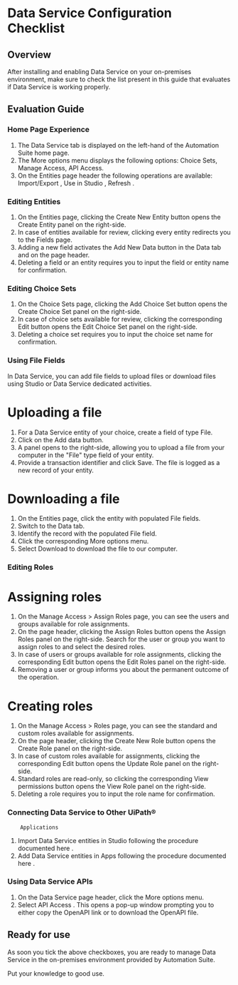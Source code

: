 ﻿# Data Service Configuration Checklist


## Overview

After installing and enabling Data Service on your on-premises environment, make sure to check the list present in this guide that evaluates if Data Service is working properly.


## Evaluation Guide




### Home Page Experience

1. The Data Service tab is displayed on the left-hand of the Automation Suite home page.
2. The More options menu displays the following options: Choice Sets, Manage Access, API Access.
3. On the Entities page header the following operations are available: Import/Export , Use in Studio , Refresh .


### Editing Entities

1. On the Entities page, clicking the Create New Entity button opens the Create Entity panel on the right-side.
2. In case of entities available for review, clicking every entity redirects you to the Fields page.
3. Adding a new field activates the Add New Data button in the Data tab and on the page header.
4. Deleting a field or an entity requires you to input the field or entity name for confirmation.


### Editing Choice Sets

1. On the Choice Sets page, clicking the Add Choice Set button opens the Create Choice Set panel on the right-side.
2. In case of choice sets available for review, clicking the corresponding Edit button opens the Edit Choice Set panel on the right-side.
3. Deleting a choice set requires you to input the choice set name for confirmation.


### Using File Fields

In Data Service, you can add file fields to upload files or download files using Studio or Data Service dedicated activities.

# Uploading a file

1. For a Data Service entity of your choice, create a field of type File.
2. Click on the Add data button.
3. A panel opens to the right-side, allowing you to upload a file from your computer in the "File" type field of your entity.
4. Provide a transaction identifier and click Save. The file is logged as a new record of your entity.

# Downloading a file

1. On the Entities page, click the entity with populated File fields.
2. Switch to the Data tab.
3. Identify the record with the populated File field.
4. Click the corresponding More options menu.
5. Select Download to download the file to our computer.


### Editing Roles

# Assigning roles

1. On the Manage Access > Assign Roles page, you can see the users and groups available for role assignments.
2. On the page header, clicking the Assign Roles button opens the Assign Roles panel on the right-side. Search for the user or group you want to assign roles to and select the desired roles.
3. In case of users or groups available for role assignments, clicking the corresponding Edit button opens the Edit Roles panel on the right-side.
4. Removing a user or group informs you about the permanent outcome of the operation.

# Creating roles

1. On the Manage Access > Roles page, you can see the standard and custom roles available for assignments.
2. On the page header, clicking the Create New Role button opens the Create Role panel on the right-side.
3. In case of custom roles available for assignments, clicking the corresponding Edit button opens the Update Role panel on the right-side.
4. Standard roles are read-only, so clicking the corresponding View permissions button opens the View Role panel on the right-side.
5. Deleting a role requires you to input the role name for confirmation.


### Connecting Data Service to Other UiPath® 
        Applications

1. Import Data Service entities in Studio following the procedure documented here .
2. Add Data Service entities in Apps following the procedure documented here .


### Using Data Service APIs

1. On the Data Service page header, click the More options menu.
2. Select API Access . This opens a pop-up window prompting you to either copy the OpenAPI link or to download the OpenAPI file.


## Ready for use

As soon you tick the above checkboxes, you are ready to manage Data Service in the on-premises environment provided by Automation Suite.

Put your knowledge to good use.


